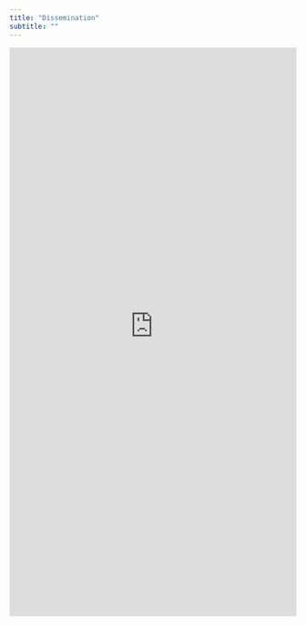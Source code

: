 ```yaml
---
title: "Dissemination"
subtitle: ""
---
```



<div class="content content-narrow">
<iframe src="https://haltools.archives-ouvertes.fr/Public/afficheRequetePubli.php?labos_exp=equipe+de+recherche+sur+les+processus+innovatifs&typdoc=('ART','COMM','POSTER','PROCEEDINGS','ISSUE','OUV','COUV','BLOG','NOTICE','TRAD','PATENT','OTHER','UNDEFINED','REPORT','THESE','HDR','LECTURE','MEM','IMG','VIDEO','SON','MAP','SOFTWARE','PRESCONF','CREPORT','ETABTHESE','MEMLIC','NOTE','OTHERREPORT','REPACT','SYNTHESE')&collaboration=Lorraine+Fab+Living+Lab%C2%AE+%28LF2L%29%3B+Octroi+Nancy%3B+Lorraine+Smart+Cities+Living+Lab&CB_auteur=oui&CB_titre=oui&CB_article=oui&langue=Anglais&tri_exp=annee_publi&tri_exp2=typdoc&tri_exp3=date_publi&ordre_aff=TA&Fen=Aff&css=../css/VisuRubriqueEncadre.css" frameborder="0" scrolling="auto" width="100%" height="1000px"></iframe>
</div>


